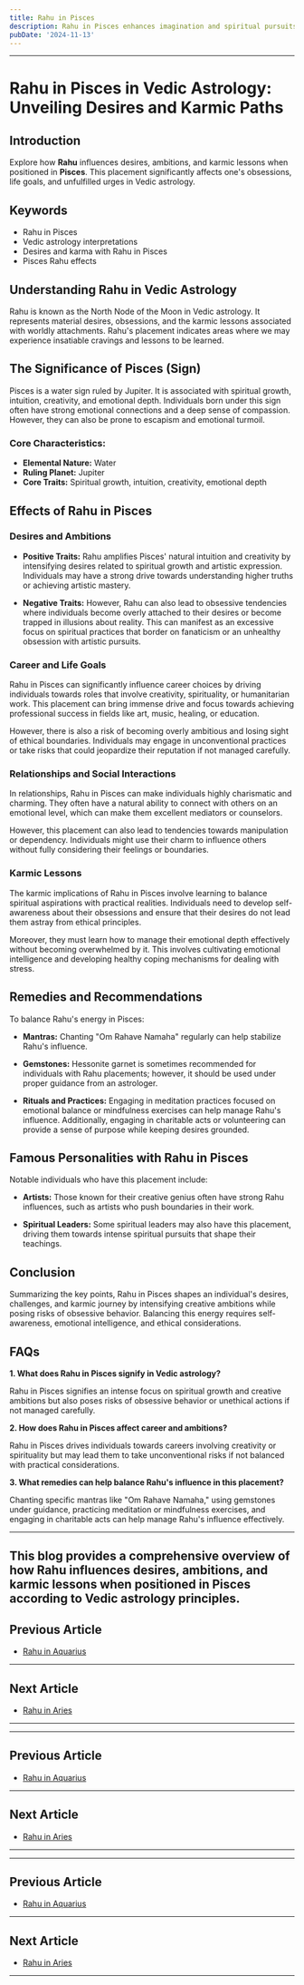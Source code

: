 ```yaml
---
title: Rahu in Pisces
description: Rahu in Pisces enhances imagination and spiritual pursuits. Individuals are empathetic, creative, and drawn to mysticism, but may struggle with escapism or lack of direction.
pubDate: '2024-11-13'
---
```


---

# Rahu in Pisces in Vedic Astrology: Unveiling Desires and Karmic Paths

## Introduction

Explore how **Rahu** influences desires, ambitions, and karmic lessons when positioned in **Pisces**. This placement significantly affects one's obsessions, life goals, and unfulfilled urges in Vedic astrology.

## Keywords

- Rahu in Pisces
- Vedic astrology interpretations
- Desires and karma with Rahu in Pisces
- Pisces Rahu effects

## Understanding Rahu in Vedic Astrology

Rahu is known as the North Node of the Moon in Vedic astrology. It represents material desires, obsessions, and the karmic lessons associated with worldly attachments. Rahu's placement indicates areas where we may experience insatiable cravings and lessons to be learned.

## The Significance of Pisces (Sign)

Pisces is a water sign ruled by Jupiter. It is associated with spiritual growth, intuition, creativity, and emotional depth. Individuals born under this sign often have strong emotional connections and a deep sense of compassion. However, they can also be prone to escapism and emotional turmoil.

### Core Characteristics:
- **Elemental Nature:** Water
- **Ruling Planet:** Jupiter
- **Core Traits:** Spiritual growth, intuition, creativity, emotional depth

## Effects of Rahu in Pisces

### Desires and Ambitions

- **Positive Traits:** Rahu amplifies Pisces' natural intuition and creativity by intensifying desires related to spiritual growth and artistic expression. Individuals may have a strong drive towards understanding higher truths or achieving artistic mastery.
  
- **Negative Traits:** However, Rahu can also lead to obsessive tendencies where individuals become overly attached to their desires or become trapped in illusions about reality. This can manifest as an excessive focus on spiritual practices that border on fanaticism or an unhealthy obsession with artistic pursuits.

### Career and Life Goals

Rahu in Pisces can significantly influence career choices by driving individuals towards roles that involve creativity, spirituality, or humanitarian work. This placement can bring immense drive and focus towards achieving professional success in fields like art, music, healing, or education.

However, there is also a risk of becoming overly ambitious and losing sight of ethical boundaries. Individuals may engage in unconventional practices or take risks that could jeopardize their reputation if not managed carefully.

### Relationships and Social Interactions

In relationships, Rahu in Pisces can make individuals highly charismatic and charming. They often have a natural ability to connect with others on an emotional level, which can make them excellent mediators or counselors.

However, this placement can also lead to tendencies towards manipulation or dependency. Individuals might use their charm to influence others without fully considering their feelings or boundaries.

### Karmic Lessons

The karmic implications of Rahu in Pisces involve learning to balance spiritual aspirations with practical realities. Individuals need to develop self-awareness about their obsessions and ensure that their desires do not lead them astray from ethical principles.

Moreover, they must learn how to manage their emotional depth effectively without becoming overwhelmed by it. This involves cultivating emotional intelligence and developing healthy coping mechanisms for dealing with stress.

## Remedies and Recommendations

To balance Rahu's energy in Pisces:

- **Mantras:** Chanting "Om Rahave Namaha" regularly can help stabilize Rahu's influence.
  
- **Gemstones:** Hessonite garnet is sometimes recommended for individuals with Rahu placements; however, it should be used under proper guidance from an astrologer.

- **Rituals and Practices:** Engaging in meditation practices focused on emotional balance or mindfulness exercises can help manage Rahu's influence. Additionally, engaging in charitable acts or volunteering can provide a sense of purpose while keeping desires grounded.

## Famous Personalities with Rahu in Pisces

Notable individuals who have this placement include:

- **Artists:** Those known for their creative genius often have strong Rahu influences, such as artists who push boundaries in their work.
  
- **Spiritual Leaders:** Some spiritual leaders may also have this placement, driving them towards intense spiritual pursuits that shape their teachings.

## Conclusion

Summarizing the key points, Rahu in Pisces shapes an individual's desires, challenges, and karmic journey by intensifying creative ambitions while posing risks of obsessive behavior. Balancing this energy requires self-awareness, emotional intelligence, and ethical considerations.

## FAQs

**1. What does Rahu in Pisces signify in Vedic astrology?**

Rahu in Pisces signifies an intense focus on spiritual growth and creative ambitions but also poses risks of obsessive behavior or unethical actions if not managed carefully.

**2. How does Rahu in Pisces affect career and ambitions?**

Rahu in Pisces drives individuals towards careers involving creativity or spirituality but may lead them to take unconventional risks if not balanced with practical considerations.

**3. What remedies can help balance Rahu's influence in this placement?**

Chanting specific mantras like "Om Rahave Namaha," using gemstones under guidance, practicing meditation or mindfulness exercises, and engaging in charitable acts can help manage Rahu's influence effectively.


---

This blog provides a comprehensive overview of how Rahu influences desires, ambitions, and karmic lessons when positioned in Pisces according to Vedic astrology principles.
---

## Previous Article
- [Rahu in Aquarius](/blogs-md/0808_Rahu_in_Rashi/080811_Rahu_in_Aquarius.mdx)

---

## Next Article
- [Rahu in Aries](/blogs-md/0808_Rahu_in_Rashi/080801_Rahu_in_Aries.mdx)

---
---

## Previous Article
- [Rahu in Aquarius](080811_Rahu_in_Aquarius.mdx)

---

## Next Article
- [Rahu in Aries](080801_Rahu_in_Aries.mdx)

---
---

## Previous Article
- [Rahu in Aquarius](080811_Rahu_in_Aquarius.mdx)

---

## Next Article
- [Rahu in Aries](080801_Rahu_in_Aries.mdx)

---
